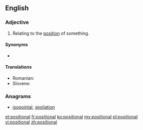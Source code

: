 ==English==

===Adjective===
{{en-adj|-}}

# Relating to the [[position]] of something.

====Synonyms====
* {{l|en|locational}}

====Translations====
{{trans-top|positional}}
* Romanian: {{t|ro|pozițional}}
* Slovene: {{t|sl|položajen|alt=položájen}}
{{trans-mid}}
{{trans-bottom}}

===Anagrams===
* [[isopointal#English|isopointal]], [[spoliation#English|spoliation]]

[[et:positional]]
[[fr:positional]]
[[ko:positional]]
[[my:positional]]
[[pl:positional]]
[[vi:positional]]
[[zh:positional]]